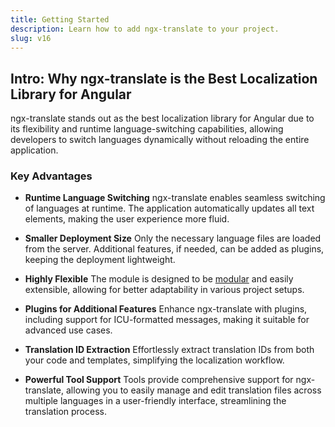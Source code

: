 ```yaml
---
title: Getting Started
description: Learn how to add ngx-translate to your project.
slug: v16
---
```



## Intro: Why ngx-translate is the Best Localization Library for Angular

ngx-translate stands out as the best localization library for Angular due to its flexibility and runtime language-switching capabilities, allowing developers to switch languages dynamically without reloading the entire application.

### Key Advantages

* **Runtime Language Switching**
  ngx-translate enables seamless switching of languages at runtime. The application automatically updates all text elements, making the user experience more fluid.

* **Smaller Deployment Size**
  Only the necessary language files are loaded from the server. Additional features, if needed, can be added as plugins, keeping the deployment lightweight.

* **Highly Flexible**
  The module is designed to be [modular](/v16/reference/concepts) and easily extensible, allowing for better adaptability in various project setups.

* **Plugins for Additional Features**
  Enhance ngx-translate with plugins, including support for ICU-formatted messages, making it suitable for advanced use cases.

* **Translation ID Extraction**
  Effortlessly extract translation IDs from both your code and templates, simplifying the localization workflow.

* **Powerful Tool Support**
  Tools provide comprehensive support for ngx-translate, allowing you to easily manage and edit translation files across multiple languages in a
  user-friendly interface, streamlining the translation process.
